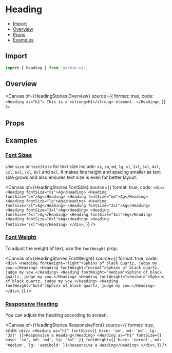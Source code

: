 # Heading


<Meta of={HeadingStories} />

- [Import](#import)
- [Overview](#overview)
- [Props](#props)
- [Examples](#examples)

## Import

```jsx
import { Heading } from 'yorkie-ui';
```

## Overview

<Canvas
  of={HeadingStories.Overview}
  source={{
    format: true,
    code: `
      <Heading as="h1">
        This is a <strong>H1</strong> element.
      </Heading>
    `,
  }}
/>

## Props

<Controls />

## Examples

### [Font Sizes](#heading-font-sizes)

Use `size` or `textStyle` for text size include: `xs`, `sm`, `md`, `lg`, `xl`, `2xl`, `3xl`, `4xl`, `5xl`, `6xl`, `7xl`, `8xl` and `9xl`. It makes line height and spacing smaller as text size grows and also ensures text size is even for better layout.

<Canvas
  of={HeadingStories.FontSize}
  source={{
    format: true,
    code: `
      <div>
        <Heading fontSize="xs">Ag</Heading>
        <Heading fontSize="sm">Ag</Heading>
        <Heading fontSize="md">Ag</Heading>
        <Heading fontSize="lg">Ag</Heading>
        <Heading fontSize="xl">Ag</Heading>
        <Heading fontSize="2xl">Ag</Heading>
        <Heading fontSize="3xl">Ag</Heading>
        <Heading fontSize="4xl">Ag</Heading>
        <Heading fontSize="5xl">Ag</Heading>
        <Heading fontSize="6xl">Ag</Heading>
        <Heading fontSize="7xl">Ag</Heading>
      </div>
    `,
  }}
/>

### [Font Weight](#heading-font-weight)

To adjust the weight of text, use the `fontWeight` prop.

<Canvas
  of={HeadingStories.FontWeight}
  source={{
    format: true,
    code: `
      <div>
        <Heading fontWeight="light">Sphinx of black quartz, judge my vow.</Heading>
        <Heading fontWeight="normal">Sphinx of black quartz, judge my vow.</Heading>
        <Heading fontWeight="medium">Sphinx of black quartz, judge my vow.</Heading>
        <Heading fontWeight="semibold">Sphinx of black quartz, judge my vow.</Heading>
        <Heading fontWeight="bold">Sphinx of black quartz, judge my vow.</Heading>
      </div>
    `,
  }}
/>

### [Responsive Heading](#Heading)

You can adjust the heading according to screen.

<Canvas
  of={HeadingStories.ResponsiveFont}
  source={{
    format: true,
    code: `
      <div>
        <Heading as="h1" fontSize={{ base: 'sm', md: 'md', lg: '3xl' }}>Responsive a Heading</Heading>
        <Heading as="h1" fontSize={{ base: 'sm', md: 'md', lg: '3xl' }} fontWeight={{ base: 'normal', md: 'medium', lg: 'semibold' }}>Responsive a Heading</Heading>
      </div>
    `,
  }}
/>
